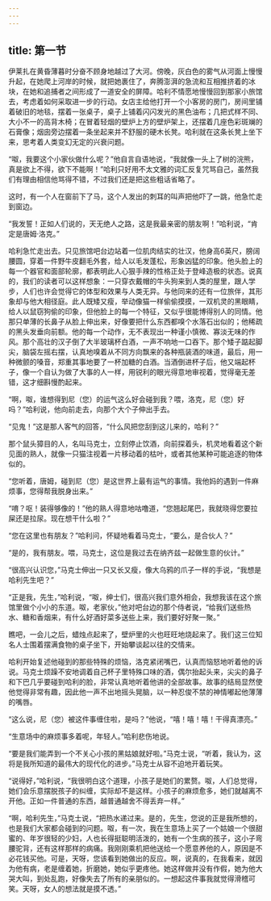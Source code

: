 ```yaml
---
---
---
```

title: 第一节
---




伊莱扎在黄昏薄暮时分奋不顾身地越过了大河。傍晚，灰白色的雾气从河面上慢慢升起，在她爬上河岸的时候，就把她裹住了，奔腾澎湃的急流和互相推挤着的冰块，在她和追捕者之间形成了一道安全的屏障。哈利不情愿地慢慢回到那家小旅馆去，考虑着如何采取进一步的行动。女店主给他打开一个小客房的房门，房间里铺着破旧的地毯，摆着一张桌子，桌子上铺着闪闪发光的黑色油布；几把式样不同、大小不一的高背木椅；在冒着轻烟的壁炉上方的壁炉架上，还摆着几座色彩斑斓的石膏像；烟囱旁边摆着一条坐起来并不舒服的硬木长凳。哈利就在这条长凳上坐下来，思考着人类变幻无定的兴衰问题。

“呶，我要这个小家伙做什么呢？”他自言自语地说，“我就像一头上了树的浣熊，真是欲上不得，欲下不能啊！”哈利只好用不太文雅的词汇反复咒骂自己，虽然我们有理由相信他骂得不错，不过我们还是把这些粗话省略了。

这时，有一个人在窗前下了马，这个人发出的刺耳的叫声把他吓了一跳，他急忙走到窗边。

“我发誓！正如人们说的，天无绝人之路，这是我最亲密的朋友啊！”哈利说，“肯定是唐姆·洛克。”

哈利急忙走出去。只见旅馆吧台边站着一位肌肉结实的壮汉，他身高6英尺，膀阔腰圆，穿着一件野牛皮翻毛外套，给人以毛发蓬松，形象凶猛的印象。他头脸上的每一个器官和面部轮廓，都表明此人心狠手辣的性格正处于登峰造极的状态。说真的，我们的读者可以这样想象：一只穿衣戴帽的牛头狗来到人类的屋里，跟人学步，人们也许会觉得它的体型和效果与人类无异。与他同来的还有一位旅伴，其形象却与他大相径庭。此人既矮又瘦，举动像猫一样偷偷摸摸，一双机灵的黑眼睛，给人以鼠窃狗偷的印象，但他脸上的每一个特征，又似乎很能博得别人的同情。他那只单薄的长鼻子从脸上伸出来，好像要把什么东西都嗅个水落石出似的；他稀疏的黑头发垂向前额。他的每一个动作，无不表现出一种谨小慎微、寡淡无味的作风。那个高壮的汉子倒了大半玻璃杯白酒，一声不响地一口吞下。那个矮子踮起脚尖，脑袋左摇右摆，认真地嗅着从不同方向飘来的各种瓶装酒的味道，最后，用一种微颤的嗓音，郑重其事地要了一杯加糖的白酒。当酒倒进杯子后，他又端起杯子，像一个自认为做了大事的人一样，用锐利的眼光得意地审视着，觉得毫无差错，这才细斟慢酌起来。

“啊，呶，谁想得到尼（您）的运气这么好会碰到我？喂，洛克，尼（您）好吗？”哈利说，他向前走去，向那个大个子伸出手去。

“见鬼！”这是那人客气的回答，“什么风把您刮到这儿来的，哈利？”

那个鼠头獐目的人，名叫马克士，立刻停止饮酒，向前探着头，机灵地看着这个新见面的熟人，就像一只猫注视着一片移动着的枯叶，或者其他某种可能追逐的物体似的。

“您听着，唐姆，碰到尼（您）是这世界上最有运气的事情。我他妈的遇到一件麻烦事，您得帮我脱身出来。”

“唷？呕！装得够像的！”他的熟人得意地咕噜道，“您翘起尾巴，我就晓得您要拉屎还是拉尿。现在想干什么啦？”

“您在这里也有朋友？”哈利问，怀疑地看着马克士，“要么，是合伙人？”

“是的，我有朋友。喂，马克士，这位是我过去在纳齐兹一起做生意的伙计。”

“很高兴认识您，”马克士伸出一只又长又瘦，像大乌鸦的爪子一样的手说，“我想是哈利先生吧？”

“正是我，先生，”哈利说，“呶，绅士们，很高兴我们意外相会，我想我该在这个旅馆里做个小小的东道。呶，老家伙，”他对吧台边的那个侍者说，“给我们送些热水、糖和香烟来，有什么好酒好菜多送些上来，我们要好好聚一聚。”

瞧吧，一会儿之后，蜡烛点起来了，壁炉里的火也旺旺地烧起来了。我们这三位知名人士围着摆满食物的桌子坐下，开始攀谈起以往的交情来。

哈利开始复述他碰到的那些特殊的烦恼，洛克紧闭嘴巴，认真而恼怒地听着他的诉说。马克士烦躁不安地调着自己杯子里特殊口味的酒，偶尔抬起头来，尖尖的鼻子和下巴几乎要碰到哈利的脸，非常认真地听着他讲的全部故事。故事的结局显然使他觉得非常有趣，因此他一声不出地摇头晃脑，以一种忍俊不禁的神情嘟起他薄薄的嘴唇。

“这么说，尼（您）被这件事缠住啦，是吗？”他说，“嘻！嘻！嘻！干得真漂亮。”

“生意场中的麻烦事多着呢，年轻人。”哈利悲伤地说。

“要是我们能弄到一个不关心小孩的黑姑娘就好啦。”马克士说，“听着，我认为，这将是我所知道的最伟大的现代化的进步。”马克士从容不迫地开着玩笑。

“说得好，”哈利说，“我很明白这个道理，小孩子是她们的累赘。呶，人们总觉得，她们会乐意摆脱孩子的纠缠，实际却不是这样。小孩子的麻烦愈多，她们就越离不开他。正如一件普通的东西，越普通越舍不得丢弃一样。”

“啊，哈利先生，”马克士说，“把热水递过来。是的，先生，您说的正是我所想的，也是我们大家都会碰到的问题。呶，有一次，我在生意场上买了一个姑娘一个很甜蜜的、年岁很轻的少妇，人也长得挺聪明活泼的，她有一个生病的孩子，这小子弯腰驼背，还有这样那样的病痛。我刚刚乘机把他送给一个愿意养他的人，原因是不必花钱买他。可是，天呀，您该看到她做出的反应。啊，说真的，在我看来，就因为他有病，老是缠着她，折磨她，她似乎更疼他。她这样做并没有作假，她为他大哭大叫，到处乱跑，好像失去了所有的亲朋似的。一想起这件事我就觉得滑稽可笑。天呀，女人的想法就是摸不透。”